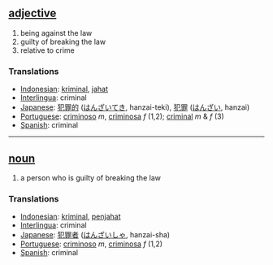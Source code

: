 == [[adjective]] ==
# being against the law
# guilty of breaking the law
# relative to crime

=== Translations ===
*[[Indonesian]]: [[kriminal]], [[jahat]]
*[[Interlingua]]: criminal
*[[Japanese]]: [[犯罪的]] ([[はんざいてき]], hanzai-teki), [[犯罪]] ([[はんざい]], hanzai)
*[[Portuguese]]: [[criminoso]] ''m'', [[criminosa]] ''f'' (1,2); [[criminal]] ''m'' & ''f'' (3)
*[[Spanish]]: criminal

----

== [[noun]] ==
# a person who is guilty of breaking the law

=== Translations ===
*[[Indonesian]]: [[kriminal]], [[jahat|penjahat]]
*[[Interlingua]]: criminal
*[[Japanese]]: [[犯罪者]] ([[はんざいしゃ]], hanzai-sha)
*[[Portuguese]]: [[criminoso]] ''m'', [[criminosa]] ''f'' (1,2)
*[[Spanish]]: criminal